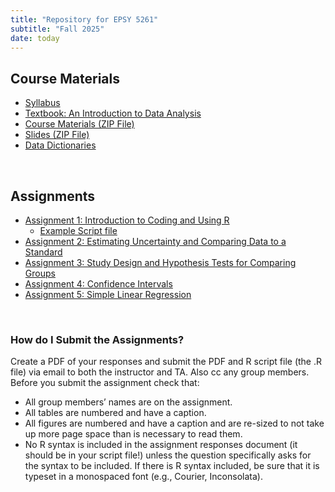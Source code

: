 ```yaml
---
title: "Repository for EPSY 5261"
subtitle: "Fall 2025"
date: today
---
```





## Course Materials

<nav aria-label="materials">
- [Syllabus](https://docs.google.com/document/d/1RrCMWHwKx2LDPkCoWlHKhIeItpuVHp6D8M2snkl6Egw/edit?usp=sharing)
- [Textbook: An Introduction to Data Analysis](https://zief0002.github.io/epsy-5261/)
- [Course Materials (ZIP File)](https://github.com/zief0002/psychic-succotash/raw/refs/heads/main/files/epsy-5261-materials.zip)
- [Slides (ZIP File)](https://github.com/zief0002/psychic-succotash/raw/refs/heads/main/files/epsy-5261-slides.zip)
- [Data Dictionaries](https://zief0002.github.io/epsy-5261/09-00-data-codebooks.html)
<!-- - [R Scripts (ZIP File)](https://github.com/zief0002/psychic-succotash/raw/refs/heads/main/files/R%20Scripts.zip) -->
</nav>

<br />


## Assignments

<nav aria-label="assignments">
- [Assignment 1: Introduction to Coding and Using R](https://docs.google.com/document/d/1VBPeSnOnT3qWQyhnn5m91Lk6o1eCobVEjkbMznlw2Mc/edit?usp=sharing)
  + [Example Script file](https://github.com/zief0002/psychic-succotash/raw/refs/heads/main/files/variables-and-graphs-activity.R)
- [Assignment 2: Estimating Uncertainty and Comparing Data to a Standard](https://docs.google.com/document/d/1FtDxFzQ7QOND5-BICZU0yxAVPKkfsenMrIARuL5W9AE/edit?usp=sharing)
- [Assignment 3: Study Design and Hypothesis Tests for Comparing Groups](https://docs.google.com/document/d/1qZoPbMAvrYPn0FFjInI9Sw3a81RiErevUNJ4ydt0HQM/edit?usp=sharing)
- [Assignment 4: Confidence Intervals](https://docs.google.com/document/d/1ty8DGQ2ccWd6CB5OM36P05ijy78oQe2GIYGwwFl7tx4/edit?usp=sharing)
- [Assignment 5: Simple Linear Regression](https://docs.google.com/document/d/1O9JXHcMq9gzbcTkDsSbFoNqRuRH_mi4nS9CvoDzGk0o/edit?usp=sharing)
</nav>

<br />


### How do I Submit the Assignments?

Create a PDF of your responses and submit the PDF and R script file (the .R file) via email to both the instructor and TA. Also cc any group members. Before you submit the assignment check that:

<nav aria-label="how">
- All group members’ names are on the assignment.
- All tables are numbered and have a caption.
- All figures are numbered and have a caption and are re-sized to not take up more page space than is necessary to read them.
- No R syntax is included in the assignment responses document (it should be in your script file!) unless the question specifically asks for the syntax to be included. If there is R syntax included, be sure that it is typeset in a monospaced font (e.g., Courier, Inconsolata).
</nav>


<br />

<!-- ## Worksheets -->

<!-- <nav aria-label="worksheets"> -->
<!-- - [Using RStudio](https://docs.google.com/document/d/1rDpvE35orNK6CgCCHjZw_t2mJ1ueQUNj37Dxb576PxE/edit?usp=sharing) -->
<!-- - [Learning dplyr](https://docs.google.com/document/d/177DimhBayb9tGOdUaDOU8-1AmKyEPQvy_xtgwwvjzJ0/edit?usp=sharing) -->
<!-- - [Learning ggplot2](https://docs.google.com/document/d/1UqqcEhuQrBNCdfBk__2BFLbSixoBTFTxPEWfUqhBbzs/edit?usp=sharing) -->
<!-- - [Simple Regression](https://docs.google.com/document/d/17_jumJt_LJbzvSgAQirl9jghgkMbQp1aDL1g5RCuczM/edit?usp=sharing) -->
<!-- - [z-Scores](https://docs.google.com/document/d/1-JCvpKVn9XiZQSGxsdxL6fPRmSYE-V4Wed7m8eMbf4o/edit?usp=sharing) -->
<!-- - [Displaying Effects from a Multiple Regression Model](https://docs.google.com/document/d/1zePvMG0YcaCyc4hQY1bt-YR1O1zQ-do1vr_Gowr2elA/edit?usp=sharing) -->
<!-- - [Discussion: Astrological Signs and Hospitalization](https://docs.google.com/document/d/1uzosfdCtdSU-a9zPL_cUaR2KsGwZEXw-9DMArvvyEaA/edit?usp=sharing) -->
<!-- - [Interaction Effects](https://docs.google.com/document/d/1qyU111rVC1NL2H3i1AIJt6tv0ofstffBntzVWZEEZZs/edit?usp=sharing) -->
<!-- </nav> -->
